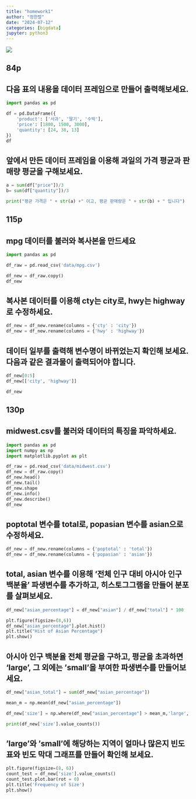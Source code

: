 ```yaml
---
title: "homework1"
author: "정한렬"
date: "2024-07-12"
categories: [bigdata]
jupyter: python3
---
```


![](youn10.jpg)

## 84p
## 다음 표의 내용을 데이터 프레임으로 만들어 출력해보세요.

```python
import pandas as pd

df = pd.DataFrame({
    'product': ['사과', '딸기', '수박'],
    'price': [1800, 1500, 3000],
    'quantity': [24, 38, 13]
})
df
```


## 앞에서 만든 데이터 프레임을 이용해 과일의 가격 평균과  판매량 평균을 구해보세요.

```python
a = sum(df["price"])/3
b= sum(df["quantity"])/3

print("평균 가격은 " + str(a) +" 이고, 평균 판매량은 " + str(b) + " 입니다")
```

## 115p
## mpg 데이터를 불러와 복사본을 만드세요 

```python
import pandas as pd

df_raw = pd.read_csv('data/mpg.csv')

df_new = df_raw.copy()
df_new
```

## 복사본 데이터를 이용해 cty는 city로, hwy는 highway로 수정하세요.

```python
df_new = df_new.rename(columns = {'cty' : 'city'})
df_new = df_new.rename(columns = {'hwy' : 'highway'})
```

## 데이터 일부를 출력해 변수명이 바뀌었는지 확인해 보세요. 다음과 같은 결과물이 출력되어야 합니다.
```python
df_new[0:5]
df_new[['city', 'highway']]

df_new
```

## 130p
## midwest.csv를 불러와 데이터의 특징을 파악하세요.

```python
import pandas as pd
import numpy as np
import matplotlib.pyplot as plt

df_raw = pd.read_csv('data/midwest.csv')
df_new = df_raw.copy()
df_new.head()
df_new.tail()
df_new.shape
df_new.info()
df_new.describe()
df_new
```

## poptotal 변수를 total로, popasian 변수를 asian으로 수정하세요.

```python
df_new = df_new.rename(columns = {'poptotal' : 'total'})
df_new = df_new.rename(columns = {'popasian' : 'asian'})
```

## total, asian 변수를 이용해 '전체 인구 대비 아시아 인구 백분율' 파생변수를 추가하고, 히스토그그램을 만들어 분포를 살펴보세요.

```python
df_new["asian_percentage"] = df_new["asian"] / df_new["total"] * 100

plt.figure(figsize=(8,6))
df_new["asian_percentage"].plot.hist()
plt.title("Hist of Asian Percentage")
plt.show()
```


## 아시아 인구 백분율 전체 평균을 구하고, 평균을 초과하면 'large', 그 외에는 'small'을 부여한 파생변수를 만들어보세요.

```python
df_new["asian_total"] = sum(df_new["asian_percentage"])

mean_m = np.mean(df_new["asian_percentage"])

df_new['size'] = np.where(df_new["asian_percentage"] > mean_m,'large', 'small') 

print(df_new['size'].value_counts())
```

## 'large'와 'small'에 해당하는 지역이 얼마나 많은지 빈도표와 빈도 막대 그래프를 만들어 확인해 보세요.
```python
plt.figure(figsize=(8, 6))
count_test = df_new['size'].value_counts()
count_test.plot.bar(rot = 0)
plt.title('Frequency of Size')
plt.show()
```


